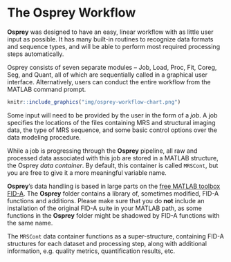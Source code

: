 # The Osprey Workflow

**Osprey** was designed to have an easy, linear workflow with as little user input as possible. It has many built-in routines to recognize data formats and sequence types, and will be able to perform most required processing steps automatically.

Osprey consists of seven separate modules –  Job, Load, Proc, Fit, Coreg, Seg, and Quant, all of which are sequentially called in a graphical user interface. Alternatively, users can conduct the entire workflow from the MATLAB command prompt.

```r
knitr::include_graphics("img/osprey-workflow-chart.png")
```

Some input will need to be provided by the user in the form of a *job*.
A job specifies the locations of the files containing MRS and structural imaging
data, the type of MRS sequence, and some basic control options over the data
modeling procedure.

While a job is progressing through the **Osprey** pipeline, all raw and processed data associated with this job are stored in a MATLAB structure, the Osprey *data container*. By default, this container is called `MRSCont`, but you are free to give it a more meaningful variable name.

**Osprey**'s data handling is based in large parts on the [free MATLAB toolbox FID-A](https://github.com/CIC-methods/FID-A). The **Osprey** folder contains a library of, sometimes modified, FID-A functions and additions. Please make sure that you do **not** include an installation of the original FID-A suite in your MATLAB path, as some functions in the **Osprey** folder might be shadowed by FID-A functions with the same name.

The `MRSCont` data container functions as a super-structure, containing
FID-A structures for each dataset and processing step, along with additional
information, e.g. quality metrics, quantification results, etc.
